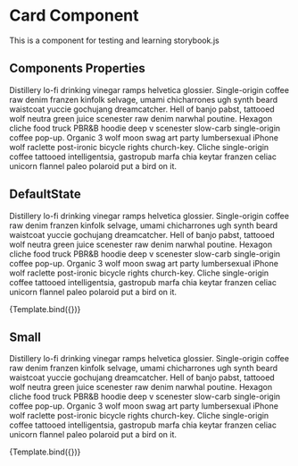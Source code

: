 
<Meta title="Components/UI/Card" component={Card} />

# Card Component

This is a component for testing and learning storybook.js


## Components Properties

Distillery lo-fi drinking vinegar ramps helvetica glossier. Single-origin coffee raw denim franzen kinfolk selvage, umami chicharrones ugh synth beard waistcoat yuccie gochujang dreamcatcher. Hell of banjo pabst, tattooed wolf neutra green juice scenester raw denim narwhal poutine. Hexagon cliche food truck PBR&B hoodie deep v scenester slow-carb single-origin coffee pop-up. Organic 3 wolf moon swag art party lumbersexual iPhone wolf raclette post-ironic bicycle rights church-key. Cliche single-origin coffee tattooed intelligentsia, gastropub marfa chia keytar franzen celiac unicorn flannel paleo polaroid put a bird on it.

<ArgsTable of={Card} />

## DefaultState

Distillery lo-fi drinking vinegar ramps helvetica glossier. Single-origin coffee raw denim franzen kinfolk selvage, umami chicharrones ugh synth beard waistcoat yuccie gochujang dreamcatcher. Hell of banjo pabst, tattooed wolf neutra green juice scenester raw denim narwhal poutine. Hexagon cliche food truck PBR&B hoodie deep v scenester slow-carb single-origin coffee pop-up. Organic 3 wolf moon swag art party lumbersexual iPhone wolf raclette post-ironic bicycle rights church-key. Cliche single-origin coffee tattooed intelligentsia, gastropub marfa chia keytar franzen celiac unicorn flannel paleo polaroid put a bird on it.

<Canvas>
  <Story name="DefaultState" args={
    {
      title: 'Pikachu',
      imageUrl: 'https://d.newsweek.com/en/full/822411/pikachu-640x360-pokemon-anime.jpg?w=1600&h=1200&q=88&f=3ed1c0d6e3890cbc58be90f05908a8f5'
    }
  }>
    {Template.bind({})}
  </Story>
</Canvas>

## Small

Distillery lo-fi drinking vinegar ramps helvetica glossier. Single-origin coffee raw denim franzen kinfolk selvage, umami chicharrones ugh synth beard waistcoat yuccie gochujang dreamcatcher. Hell of banjo pabst, tattooed wolf neutra green juice scenester raw denim narwhal poutine. Hexagon cliche food truck PBR&B hoodie deep v scenester slow-carb single-origin coffee pop-up. Organic 3 wolf moon swag art party lumbersexual iPhone wolf raclette post-ironic bicycle rights church-key. Cliche single-origin coffee tattooed intelligentsia, gastropub marfa chia keytar franzen celiac unicorn flannel paleo polaroid put a bird on it.

<Canvas>
  <Story name="Small" args={
    {
      type: 'small'
    }
  }>
    {Template.bind({})}
  </Story>
</Canvas>